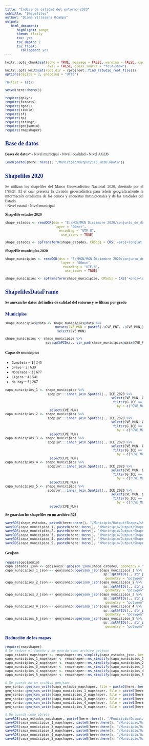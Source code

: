```yaml
---
title: "Índice de calidad del entorno 2020"
subtitle: "Shapefiles"
author: "Diana Villasana Ocampo"
output:
   html_document:
      highlight: tango
      theme: flatly
      toc: yes
      toc_depth: 2
      toc_float:
        collapsed: yes
---
```

\usepackage{color}

```{=html}
<style>
code.r{
  font-size: 10px;
}
pre {
  font-size: 12px
}
</style>

<style>
body {
text-align: justify;
font-style: normal;
font-family: "Montserrat";
font-size: 12px
}
h1.title {
  font-size: 40px;
  color: #000D3B;
}
h1 {
  color: #B6854D;
}
h2 {
  color: #172984;
}
h3 {
  color: #172984;
}
</style>
```

```{=html}
<style>
.nav>li>a {
    position: relative;
    display: block;
    padding: 10px 15px;
    color: #0A2687;
}
.nav-pills>li.active>a, .nav-pills>li.active>a:hover, .nav-pills>li.active>a:focus {
    color: #ffffff;
    background-color: #09C2BC;
}
</style>
```

```r
knitr::opts_chunk$set(echo = TRUE, message = FALSE, warning = FALSE, cache = FALSE, cache.lazy = FALSE, 
                      eval = FALSE, class.source = "fold-show")
knitr::opts_knit$set(root.dir = rprojroot::find_rstudio_root_file())
options(digits = 2, encoding = "UTF8")
```   
 

```r
rm(list = ls())
```

```r
setwd(here::here())
```


```r
require(dplyr)
require(forcats)
require(rgdal)
require(tibble)
require(sf)
require(sp)
require(stringr)
require(geojsonio)
require(rmapshaper)
```


## Base de datos

**Bases de datos***
- Nivel municipal
- Nivel localidad
- Nivel AGEB 


```r
load(paste0(here::here(), "/Municipio/Output/ICE_2020.RData"))
```


## Shapefiles 2020 

Se utilizan los shapefiles del Marco Geoestadístico Nacional 2020, diseñado por el INEGI. El el cual presenta la división geoestadística para referir geográficamente la información estadística de los censos y encuestas institucionales y de las Unidades del Estado.    
 - Nivel estatal 
 - Nivel municipal 
 

**Shapefile estados 2020**

```r
shape_estados <- readOGR(dsn = "E:/MGN/MGN Diciembre 2020/conjunto_de_datos",
                          layer = "00ent",
                            encoding = "UTF-8",
                             use_iconv = TRUE)

shape_estados <- spTransform(shape_estados, CRSobj = CRS('+proj=longlat +ellps=WGS84 +datum=WGS84 +no_defs'))
```

**Shapefile municipios 2020**

```r
shape_municipios <- readOGR(dsn = "E:/MGN/MGN Diciembre 2020/conjunto_de_datos",
                             layer = "00mun",
                              encoding = "UTF-8",
                               use_iconv = TRUE)

shape_municipios <- spTransform(shape_municipios, CRSobj = CRS('+proj=longlat +ellps=WGS84 +datum=WGS84 +no_defs'))
```


## ShapefilesDataFrame

**Se anexan los datos del índice de calidad del entorno y se filtran por grado**

### Municipios

```r
shape_municipios@data <- shape_municipios@data %>%
                          mutate(CVE_MUN = paste0(.$CVE_ENT, .$CVE_MUN)) %>%
                           select(CVE_MUN)

shape_municipios <- shape_municipios %>%
                     sp::spChFIDs(., str_pad(shape_municipios@data$CVE_MUN, 5, "left", pad = "0"))
```


#### Capas de municipios

- `Completa` ~ `1` | 345
- `Grave` ~ `2` | 639
- `Moderada` ~ `3` | 677 
- `Ligera` ~ `4` | 541
- `No hay` ~ `5` | 267


```r
capa_municipios_1 <- shape_municipios %>%
                      spdplyr:::inner_join.Spatial(., ICE_2020 %>% 
                                                       select(CVE_MUN, G_ICE) %>%
                                                        filter(G_ICE == "Completa"),
                                                          by = c("CVE_MUN")) %>%
                       select(CVE_MUN)
capa_municipios_2 <- shape_municipios %>%
                      spdplyr:::inner_join.Spatial(., ICE_2020 %>% 
                                                       select(CVE_MUN, G_ICE) %>%
                                                        filter(G_ICE == "Grave"),
                                                          by = c("CVE_MUN"))  %>%
                       select(CVE_MUN)
capa_municipios_3 <- shape_municipios %>%
                      spdplyr:::inner_join.Spatial(., ICE_2020 %>% 
                                                       select(CVE_MUN, G_ICE) %>%
                                                        filter(G_ICE == "Moderada"),
                                                          by = c("CVE_MUN"))  %>%
                       select(CVE_MUN)
capa_municipios_4 <- shape_municipios %>%
                      spdplyr:::inner_join.Spatial(., ICE_2020 %>% 
                                                       select(CVE_MUN, G_ICE) %>%
                                                        filter(G_ICE == "Ligera"),
                                                          by = c("CVE_MUN"))  %>%
                       select(CVE_MUN)
capa_municipios_5 <- shape_municipios %>%
                      spdplyr:::inner_join.Spatial(., ICE_2020 %>% 
                                                       select(CVE_MUN, G_ICE) %>%
                                                        filter(G_ICE == "No hay"),
                                                          by = c("CVE_MUN"))  %>%
                       select(CVE_MUN)
```

**Se guardan los shapefiles en un archivo `RDS`**

```r
saveRDS(shape_estados, paste0(here::here(), "/Municipio/Output/Shapes/shape_estados.rds"))
saveRDS(capa_municipios_1, paste0(here::here(), "/Municipio/Output/Shapes/shape_municipios_1.rds"))
saveRDS(capa_municipios_2, paste0(here::here(), "/Municipio/Output/Shapes/shape_municipios_2.rds"))
saveRDS(capa_municipios_3, paste0(here::here(), "/Municipio/Output/Shapes/shape_municipios_3.rds"))
saveRDS(capa_municipios_4, paste0(here::here(), "/Municipio/Output/Shapes/shape_municipios_4.rds"))
saveRDS(capa_municipios_5, paste0(here::here(), "/Municipio/Output/Shapes/shape_municipios_5.rds"))
```


#### Geojson 

```r
require(geojsonio)
capa_estados_json <- geojsonio::geojson_json(shape_estados, geometry = "polygon")
capa_municipios_1_json <- geojsonio::geojson_json(capa_municipios_1 %>%
                                                   sp::spChFIDs(., str_pad(.@data$CVE_MUN, 5, "left", pad = "0")), 
                                                    geometry = "polygon")
capa_municipios_2_json <- geojsonio::geojson_json(capa_municipios_2 %>%
                                                   sp::spChFIDs(., str_pad(.@data$CVE_MUN, 5, "left", pad = "0")), 
                                                    geometry = "polygon")
capa_municipios_3_json <- geojsonio::geojson_json(capa_municipios_3 %>%
                                                   sp::spChFIDs(., str_pad(.@data$CVE_MUN, 5, "left", pad = "0")), 
                                                    geometry = "polygon")
capa_municipios_4_json <- geojsonio::geojson_json(capa_municipios_4 %>%
                                                   sp::spChFIDs(., str_pad(.@data$CVE_MUN, 5, "left", pad = "0")), 
                                                    geometry = "polygon")
capa_municipios_5_json <- geojsonio::geojson_json(capa_municipios_5 %>%
                                                   sp::spChFIDs(., str_pad(.@data$CVE_MUN, 5, "left", pad = "0")), 
                                                    geometry = "polygon")
```


### Reducción de los mapas 

```r
require(rmapshaper)
# Se reduce el tamaño y se guarda como archivo geojson 
capa_estados_mapshaper <- rmapshaper::ms_simplify(capa_estados_json, keep = 0.3, weighting = 0, keep_shapes = TRUE)
capa_municipios_1_mapshaper <- rmapshaper::ms_simplify(capa_municipios_1_json, keep = 0.2, weighting = 0, keep_shapes = TRUE)
capa_municipios_2_mapshaper <- rmapshaper::ms_simplify(capa_municipios_2_json, keep = 0.2, weighting = 0, keep_shapes = TRUE)
capa_municipios_3_mapshaper <- rmapshaper::ms_simplify(capa_municipios_3_json, keep = 0.2, weighting = 0, keep_shapes = TRUE)
capa_municipios_4_mapshaper <- rmapshaper::ms_simplify(capa_municipios_4_json, keep = 0.2, weighting = 0, keep_shapes = TRUE)
capa_municipios_5_mapshaper <- rmapshaper::ms_simplify(capa_municipios_5_json, keep = 0.2, weighting = 0, keep_shapes = TRUE)
```


```r
# Se guarda en un archivo geojson 
geojsonio::geojson_write(capa_estados_mapshaper, file = paste0(here::here(), "/Municipio/Output/Shapes/estados_json.geojson"))
geojsonio::geojson_write(capa_municipios_1_mapshaper, file = paste0(here::here(), "/Municipio/Output/Shapes/municipios_1_json.geojson"))
geojsonio::geojson_write(capa_municipios_2_mapshaper, file = paste0(here::here(), "/Municipio/Output/Shapes/municipios_2_json.geojson"))
geojsonio::geojson_write(capa_municipios_3_mapshaper, file = paste0(here::here(), "/Municipio/Output/Shapes/municipios_3_json.geojson"))
geojsonio::geojson_write(capa_municipios_4_mapshaper, file = paste0(here::here(), "/Municipio/Output/Shapes/municipios_4_json.geojson"))
geojsonio::geojson_write(capa_municipios_5_mapshaper, file = paste0(here::here(), "/Municipio/Output/Shapes/municipios_5_json.geojson"))
```

```r
# Se guarda como objeto
saveRDS(capa_estados_mapshaper, paste0(here::here(), "/Municipio/Output/Shapes/capa_estados_mapshaper.rds"))
saveRDS(capa_municipios_1_mapshaper, paste0(here::here(), "/Municipio/Output/Shapes/capa_municipios_1_mapshaper.rds"))
saveRDS(capa_municipios_2_mapshaper, paste0(here::here(), "/Municipio/Output/Shapes/capa_municipios_2_mapshaper.rds"))
saveRDS(capa_municipios_3_mapshaper, paste0(here::here(), "/Municipio/Output/Shapes/capa_municipios_3_mapshaper.rds"))
saveRDS(capa_municipios_4_mapshaper, paste0(here::here(), "/Municipio/Output/Shapes/capa_municipios_4_mapshaper.rds"))
saveRDS(capa_municipios_5_mapshaper, paste0(here::here(), "/Municipio/Output/Shapes/capa_municipios_5_mapshaper.rds"))
```

